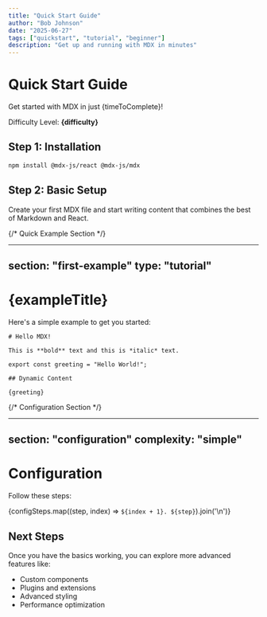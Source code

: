 ```yaml
---
title: "Quick Start Guide"
author: "Bob Johnson"
date: "2025-06-27"
tags: ["quickstart", "tutorial", "beginner"]
description: "Get up and running with MDX in minutes"
---
```



# Quick Start Guide

Get started with MDX in just {timeToComplete}!

Difficulty Level: **{difficulty}**

## Step 1: Installation

```bash
npm install @mdx-js/react @mdx-js/mdx
```

## Step 2: Basic Setup

Create your first MDX file and start writing content that combines the best of Markdown and React.

{/* Quick Example Section */}

---
section: "first-example"
type: "tutorial"
---


# {exampleTitle}

Here's a simple example to get you started:

```mdx
# Hello MDX!

This is **bold** text and this is *italic* text.

export const greeting = "Hello World!";

## Dynamic Content

{greeting}
```

{/* Configuration Section */}

---
section: "configuration"
complexity: "simple"
---


# Configuration

Follow these steps:

{configSteps.map((step, index) => `${index + 1}. ${step}`).join('\n')}

## Next Steps

Once you have the basics working, you can explore more advanced features like:

- Custom components
- Plugins and extensions  
- Advanced styling
- Performance optimization
